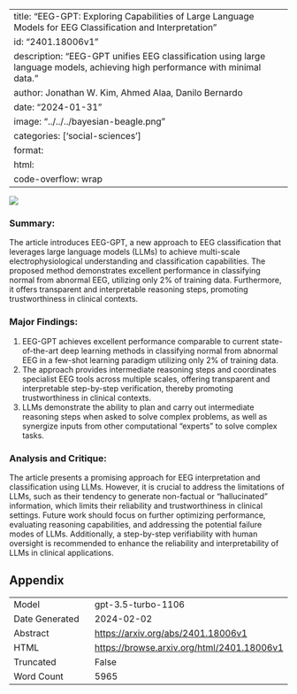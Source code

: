 
---
title: "EEG-GPT: Exploring Capabilities of Large Language Models for EEG Classification and Interpretation"
id: "2401.18006v1"
description: "EEG-GPT unifies EEG classification using large language models, achieving high performance with minimal data."
author: Jonathan W. Kim, Ahmed Alaa, Danilo Bernardo
date: "2024-01-31"
image: "../../../bayesian-beagle.png"
categories: ['social-sciences']
format:
  html:
    code-overflow: wrap
---

![](None)

### **Summary:**
The article introduces EEG-GPT, a new approach to EEG classification that leverages large language models (LLMs) to achieve multi-scale electrophysiological understanding and classification capabilities. The proposed method demonstrates excellent performance in classifying normal from abnormal EEG, utilizing only 2% of training data. Furthermore, it offers transparent and interpretable reasoning steps, promoting trustworthiness in clinical contexts.

### Major Findings:
1. EEG-GPT achieves excellent performance comparable to current state-of-the-art deep learning methods in classifying normal from abnormal EEG in a few-shot learning paradigm utilizing only 2% of training data.
2. The approach provides intermediate reasoning steps and coordinates specialist EEG tools across multiple scales, offering transparent and interpretable step-by-step verification, thereby promoting trustworthiness in clinical contexts.
3. LLMs demonstrate the ability to plan and carry out intermediate reasoning steps when asked to solve complex problems, as well as synergize inputs from other computational "experts" to solve complex tasks.

### Analysis and Critique:
The article presents a promising approach for EEG interpretation and classification using LLMs. However, it is crucial to address the limitations of LLMs, such as their tendency to generate non-factual or "hallucinated" information, which limits their reliability and trustworthiness in clinical settings. Future work should focus on further optimizing performance, evaluating reasoning capabilities, and addressing the potential failure modes of LLMs. Additionally, a step-by-step verifiability with human oversight is recommended to enhance the reliability and interpretability of LLMs in clinical applications.

## Appendix

|          |          |
|----------|----------|
| Model     | gpt-3.5-turbo-1106       |
| Date Generated     | 2024-02-02       |
| Abstract | [https://arxiv.org/abs/2401.18006v1](https://arxiv.org/abs/2401.18006v1)        |
| HTML     | [https://browse.arxiv.org/html/2401.18006v1](https://browse.arxiv.org/html/2401.18006v1)       |
| Truncated       | False       |
| Word Count       | 5965       |